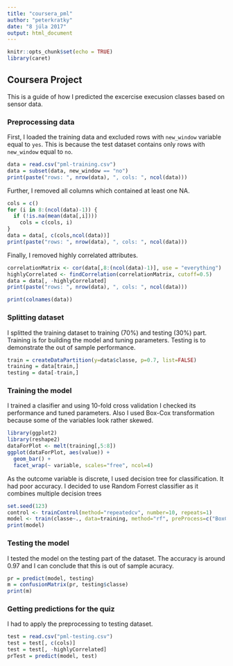 ```yaml
---
title: "coursera_pml"
author: "peterkratky"
date: "8 júla 2017"
output: html_document
---
```


```r
knitr::opts_chunk$set(echo = TRUE)
library(caret)
```

## Coursera Project

This is a guide of how I predicted the excercise execusion classes based on sensor data.

### Preprocessing data

First, I loaded the training data and excluded rows with `new_window` variable equal to `yes`.
This is because the test dataset contains only rows with `new_window` equal to `no`.

```r
data = read.csv("pml-training.csv")
data = subset(data, new_window == "no")
print(paste("rows: ", nrow(data), ", cols: ", ncol(data)))
```

Further, I removed all columns which contained at least one NA.

```r
cols = c()
for (i in 8:(ncol(data)-1)) {
  if (!is.na(mean(data[,i])))
    cols = c(cols, i)
}
data = data[, c(cols,ncol(data))]
print(paste("rows: ", nrow(data), ", cols: ", ncol(data)))
```

Finally, I removed highly correlated attributes.

```r
correlationMatrix <- cor(data[,8:(ncol(data)-1)], use = "everything")
highlyCorrelated <- findCorrelation(correlationMatrix, cutoff=0.5)
data = data[, -highlyCorrelated]
print(paste("rows: ", nrow(data), ", cols: ", ncol(data)))
```

```r
print(colnames(data))
```

### Splitting dataset

I splitted the training dataset to training (70%) and testing (30%) part.
Training is for building the model and tuning parameters.
Testing is to demonstrate the out of sample performance.

```r
train = createDataPartition(y=data$classe, p=0.7, list=FALSE)
training = data[train,]
testing = data[-train,]

```


### Training the model

I trained a clasifier and using 10-fold cross validation I checked its performance and tuned parameters.
Also I used Box-Cox transformation because some of the variables look rather skewed.

```r
library(ggplot2)
library(reshape2)
dataForPlot <- melt(training[,5:8])
ggplot(dataForPlot, aes(value)) + 
  geom_bar() + 
  facet_wrap(~ variable, scales="free", ncol=4)
```

As the outcome variable is discrete, I used decision tree for classification. It had poor accuracy.
I decided to use Random Forrest classifier as it combines multiple decision trees

```r
set.seed(123)
control <- trainControl(method="repeatedcv", number=10, repeats=1)
model <- train(classe~., data=training, method="rf", preProcess=c("BoxCox"), trControl=control)
print(model)
```


### Testing the model

I tested the model on the testing part of the dataset.
The accuracy is around 0.97 and I can conclude that this is out of sample acuracy.

```r
pr = predict(model, testing)
m = confusionMatrix(pr, testing$classe)
print(m)
```

### Getting predictions for the quiz

I had to apply the preprocessing to testing dataset.

```r
test = read.csv("pml-testing.csv")
test = test[, c(cols)]
test = test[, -highlyCorrelated]
prTest = predict(model, test)
```





